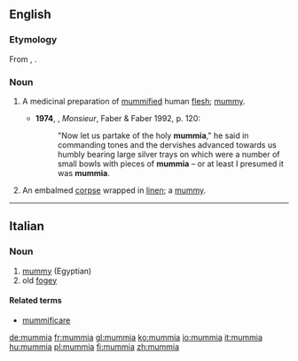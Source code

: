 ==English==
===Etymology===
From {{etyl|LL.|en}} {{term|mummia|lang=la}}, {{term|mumia}}.

===Noun===
{{en-noun|-}}

# {{context|historical}} A medicinal preparation of [[mummified]] human [[flesh]]; [[mummy]].
#*'''1974''', {{w|Lawrence Durrell}}, ''Monsieur'', Faber & Faber 1992, p. 120:
#*:"Now let us partake of the holy '''mummia'''," he said in commanding tones and the dervishes advanced towards us humbly bearing large silver trays on which were a number of small bowls with pieces of '''mummia''' – or at least I presumed it was '''mummia'''.
# {{context|historical}} An embalmed [[corpse]] wrapped in [[linen]]; a [[mummy]].

----

==Italian==

===Noun===
{{it-noun|mummi|f|a|e}}

# [[mummy]] (Egyptian)
# old [[fogey]]

====Related terms====
*[[mummificare]]

[[de:mummia]]
[[fr:mummia]]
[[gl:mummia]]
[[ko:mummia]]
[[io:mummia]]
[[it:mummia]]
[[hu:mummia]]
[[pl:mummia]]
[[fi:mummia]]
[[zh:mummia]]